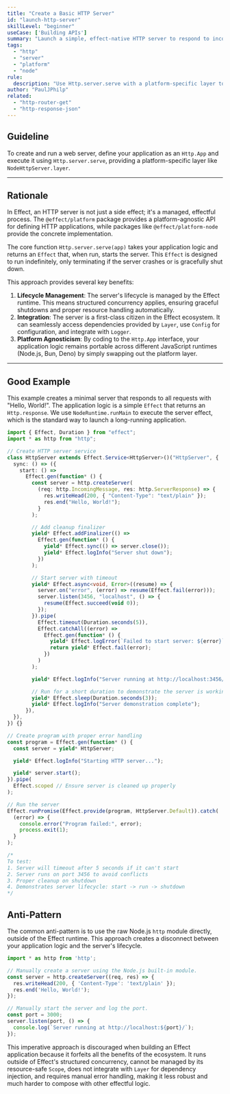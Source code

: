 ```yaml
---
title: "Create a Basic HTTP Server"
id: "launch-http-server"
skillLevel: "beginner"
useCase: ['Building APIs']
summary: "Launch a simple, effect-native HTTP server to respond to incoming requests."
tags:
  - "http"
  - "server"
  - "platform"
  - "node"
rule:
  description: "Use Http.server.serve with a platform-specific layer to run an HTTP application."
author: "PaulJPhilp"
related:
  - "http-router-get"
  - "http-response-json"
---
```


## Guideline

To create and run a web server, define your application as an `Http.App` and execute it using `Http.server.serve`, providing a platform-specific layer like `NodeHttpServer.layer`.

---

## Rationale

In Effect, an HTTP server is not just a side effect; it's a managed, effectful process. The `@effect/platform` package provides a platform-agnostic API for defining HTTP applications, while packages like `@effect/platform-node` provide the concrete implementation.

The core function `Http.server.serve(app)` takes your application logic and returns an `Effect` that, when run, starts the server. This `Effect` is designed to run indefinitely, only terminating if the server crashes or is gracefully shut down.

This approach provides several key benefits:

1.  **Lifecycle Management**: The server's lifecycle is managed by the Effect runtime. This means structured concurrency applies, ensuring graceful shutdowns and proper resource handling automatically.
2.  **Integration**: The server is a first-class citizen in the Effect ecosystem. It can seamlessly access dependencies provided by `Layer`, use `Config` for configuration, and integrate with `Logger`.
3.  **Platform Agnosticism**: By coding to the `Http.App` interface, your application logic remains portable across different JavaScript runtimes (Node.js, Bun, Deno) by simply swapping out the platform layer.

---

## Good Example

This example creates a minimal server that responds to all requests with "Hello, World!". The application logic is a simple `Effect` that returns an `Http.response`. We use `NodeRuntime.runMain` to execute the server effect, which is the standard way to launch a long-running application.

```typescript
import { Effect, Duration } from "effect";
import * as http from "http";

// Create HTTP server service
class HttpServer extends Effect.Service<HttpServer>()("HttpServer", {
  sync: () => ({
    start: () =>
      Effect.gen(function* () {
        const server = http.createServer(
          (req: http.IncomingMessage, res: http.ServerResponse) => {
            res.writeHead(200, { "Content-Type": "text/plain" });
            res.end("Hello, World!");
          }
        );

        // Add cleanup finalizer
        yield* Effect.addFinalizer(() =>
          Effect.gen(function* () {
            yield* Effect.sync(() => server.close());
            yield* Effect.logInfo("Server shut down");
          })
        );

        // Start server with timeout
        yield* Effect.async<void, Error>((resume) => {
          server.on("error", (error) => resume(Effect.fail(error)));
          server.listen(3456, "localhost", () => {
            resume(Effect.succeed(void 0));
          });
        }).pipe(
          Effect.timeout(Duration.seconds(5)),
          Effect.catchAll((error) =>
            Effect.gen(function* () {
              yield* Effect.logError(`Failed to start server: ${error}`);
              return yield* Effect.fail(error);
            })
          )
        );

        yield* Effect.logInfo("Server running at http://localhost:3456/");

        // Run for a short duration to demonstrate the server is working
        yield* Effect.sleep(Duration.seconds(3));
        yield* Effect.logInfo("Server demonstration complete");
      }),
  }),
}) {}

// Create program with proper error handling
const program = Effect.gen(function* () {
  const server = yield* HttpServer;

  yield* Effect.logInfo("Starting HTTP server...");

  yield* server.start();
}).pipe(
  Effect.scoped // Ensure server is cleaned up properly
);

// Run the server
Effect.runPromise(Effect.provide(program, HttpServer.Default)).catch(
  (error) => {
    console.error("Program failed:", error);
    process.exit(1);
  }
);

/*
To test:
1. Server will timeout after 5 seconds if it can't start
2. Server runs on port 3456 to avoid conflicts
3. Proper cleanup on shutdown
4. Demonstrates server lifecycle: start -> run -> shutdown
*/

```

## Anti-Pattern

The common anti-pattern is to use the raw Node.js `http` module directly, outside of the Effect runtime. This approach creates a disconnect between your application logic and the server's lifecycle.

```typescript
import * as http from 'http';

// Manually create a server using the Node.js built-in module.
const server = http.createServer((req, res) => {
  res.writeHead(200, { 'Content-Type': 'text/plain' });
  res.end('Hello, World!');
});

// Manually start the server and log the port.
const port = 3000;
server.listen(port, () => {
  console.log(`Server running at http://localhost:${port}/`);
});
```

This imperative approach is discouraged when building an Effect application because it forfeits all the benefits of the ecosystem. It runs outside of Effect's structured concurrency, cannot be managed by its resource-safe `Scope`, does not integrate with `Layer` for dependency injection, and requires manual error handling, making it less robust and much harder to compose with other effectful logic.